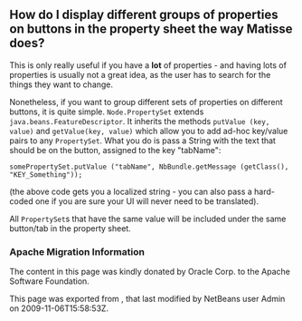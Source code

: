 <!--

    Licensed to the Apache Software Foundation (ASF) under one
    or more contributor license agreements.  See the NOTICE file
    distributed with this work for additional information
    regarding copyright ownership.  The ASF licenses this file
    to you under the Apache License, Version 2.0 (the
    "License"); you may not use this file except in compliance
    with the License.  You may obtain a copy of the License at

      http://www.apache.org/licenses/LICENSE-2.0

    Unless required by applicable law or agreed to in writing,
    software distributed under the License is distributed on an
    "AS IS" BASIS, WITHOUT WARRANTIES OR CONDITIONS OF ANY
    KIND, either express or implied.  See the License for the
    specific language governing permissions and limitations
    under the License.

-->

==How do I display different groups of properties on buttons in the property sheet the way Matisse does?==

This is only really useful if you have a '''lot''' of properties - and having lots of properties is usually not a great idea, as the user has to search for the things they want to change.

Nonetheless, if you want to group different sets of properties on different buttons, it is quite simple.  <tt>Node.PropertySet</tt> extends <tt>java.beans.FeatureDescriptor</tt>.  It inherits the methods <tt>putValue (key, value)</tt> and <tt>getValue(key, value)</tt> which allow you to add ad-hoc key/value pairs to any <tt>PropertySet</tt>.  What you do is pass a String with the text that should be on the button, assigned to the key "tabName":

<pre>
somePropertySet.putValue ("tabName", NbBundle.getMessage (getClass(), "KEY_Something"));
</pre>
(the above code gets you a localized string - you can also pass a hard-coded one if you are sure your UI will never need to be translated).

All <tt>PropertySet</tt>s that have the same value will be included under the same button/tab in the property sheet.

===Apache Migration Information===

The content in this page was kindly donated by Oracle Corp. to the
Apache Software Foundation.

This page was exported from , 
that last modified by NetBeans user Admin 
on 2009-11-06T15:58:53Z.

